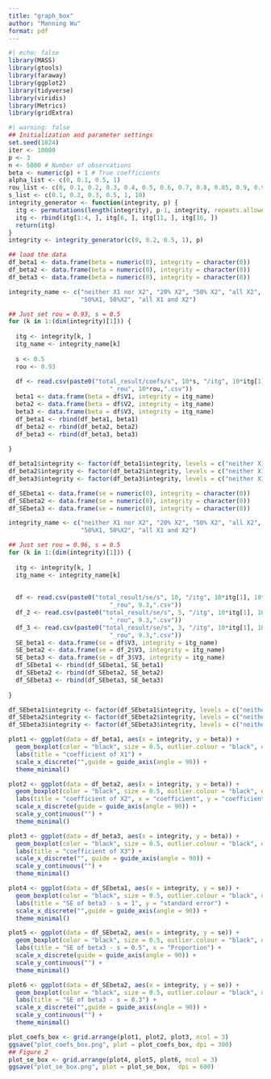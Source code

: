 ```yaml
---
title: "graph_box"
author: "Manning Wu"
format: pdf
---
```

```r
#| echo: false
library(MASS)
library(gtools)
library(faraway)
library(ggplot2)
library(tidyverse)
library(viridis)
library(Metrics)
library(gridExtra)
```

```r
#| warning: false
## Initialization and parameter settings
set.seed(1024)
iter <- 10000
p <- 3
n <- 5000 # Number of observations
beta <- numeric(p) + 1 # True coefficients
alpha_list <- c(0, 0.1, 0.5, 1)
rou_list <- c(0, 0.1, 0.2, 0.3, 0.4, 0.5, 0.6, 0.7, 0.8, 0.85, 0.9, 0.93, 0.96, 0.99)
s_list <- c(0.1, 0.2, 0.3, 0.5, 1, 10)
integrity_generator <- function(integrity, p) {
  itg <- permutations(length(integrity), p-1, integrity, repeats.allowed = TRUE)
  itg <- rbind(itg[1:4, ], itg[6, ], itg[11, ], itg[16, ])
  return(itg)
}
integrity <- integrity_generator(c(0, 0.2, 0.5, 1), p)
```

```r
## load the data
df_beta1 <- data.frame(beta = numeric(0), integrity = character(0))
df_beta2 <- data.frame(beta = numeric(0), integrity = character(0))
df_beta3 <- data.frame(beta = numeric(0), integrity = character(0))

integrity_name <- c("neither X1 nor X2", "20% X2", "50% X2", "all X2", "20%X1, 20%X2",
                    "50%X1, 50%X2", "all X1 and X2")

## Just set rou = 0.93, s = 0.5
for (k in 1:(dim(integrity)[1])) {
  
  itg <- integrity[k, ]
  itg_name <- integrity_name[k]
  
  s <- 0.5
  rou <- 0.93
    
  df <- read.csv(paste0("total_result/coefs/s", 10*s, "/itg", 10*itg[1], 10*itg[2], 
                            "_rou", 10*rou,".csv"))
  beta1 <- data.frame(beta = df$V1, integrity = itg_name)
  beta2 <- data.frame(beta = df$V2, integrity = itg_name)
  beta3 <- data.frame(beta = df$V3, integrity = itg_name)
  df_beta1 <- rbind(df_beta1, beta1)
  df_beta2 <- rbind(df_beta2, beta2)
  df_beta3 <- rbind(df_beta3, beta3)
  
}

df_beta1$integrity <- factor(df_beta1$integrity, levels = c("neither X1 nor X2", "20% X2", "50% X2", "all X2", "20%X1, 20%X2","50%X1, 50%X2", "all X1 and X2"))
df_beta2$integrity <- factor(df_beta2$integrity, levels = c("neither X1 nor X2", "20% X2", "50% X2", "all X2", "20%X1, 20%X2","50%X1, 50%X2", "all X1 and X2"))
df_beta3$integrity <- factor(df_beta3$integrity, levels = c("neither X1 nor X2", "20% X2", "50% X2", "all X2", "20%X1, 20%X2","50%X1, 50%X2", "all X1 and X2"))
```

```r
df_SEbeta1 <- data.frame(se = numeric(0), integrity = character(0))
df_SEbeta2 <- data.frame(se = numeric(0), integrity = character(0))
df_SEbeta3 <- data.frame(se = numeric(0), integrity = character(0))

integrity_name <- c("neither X1 nor X2", "20% X2", "50% X2", "all X2", "20%X1, 20%X2",
                    "50%X1, 50%X2", "all X1 and X2")

## Just set rou = 0.96, s = 0.5
for (k in 1:(dim(integrity)[1])) {
  
  itg <- integrity[k, ]
  itg_name <- integrity_name[k]
  
    
  df <- read.csv(paste0("total_result/se/s", 10, "/itg", 10*itg[1], 10*itg[2], 
                            "_rou", 9.3,".csv"))
  df_2 <- read.csv(paste0("total_result/se/s", 5, "/itg", 10*itg[1], 10*itg[2], 
                            "_rou", 9.3,".csv"))
  df_3 <- read.csv(paste0("total_result/se/s", 3, "/itg", 10*itg[1], 10*itg[2], 
                            "_rou", 9.3,".csv"))
  SE_beta1 <- data.frame(se = df$V3, integrity = itg_name)
  SE_beta2 <- data.frame(se = df_2$V3, integrity = itg_name)
  SE_beta3 <- data.frame(se = df_3$V3, integrity = itg_name)
  df_SEbeta1 <- rbind(df_SEbeta1, SE_beta1)
  df_SEbeta2 <- rbind(df_SEbeta2, SE_beta2)
  df_SEbeta3 <- rbind(df_SEbeta3, SE_beta3)
  
}

df_SEbeta1$integrity <- factor(df_SEbeta1$integrity, levels = c("neither X1 nor X2", "20% X2", "50% X2", "all X2", "20%X1, 20%X2","50%X1, 50%X2", "all X1 and X2"))
df_SEbeta2$integrity <- factor(df_SEbeta2$integrity, levels = c("neither X1 nor X2", "20% X2", "50% X2", "all X2", "20%X1, 20%X2","50%X1, 50%X2", "all X1 and X2"))
df_SEbeta3$integrity <- factor(df_SEbeta3$integrity, levels = c("neither X1 nor X2", "20% X2", "50% X2", "all X2", "20%X1, 20%X2","50%X1, 50%X2", "all X1 and X2"))
```

```r
plot1 <- ggplot(data = df_beta1, aes(x = integrity, y = beta)) +
  geom_boxplot(color = "black", size = 0.5, outlier.colour = "black", outlier.size = 0.5) +
  labs(title = "coefficient of X1") +
  scale_x_discrete("",guide = guide_axis(angle = 90)) + 
  theme_minimal()

plot2 <- ggplot(data = df_beta2, aes(x = integrity, y = beta)) +
  geom_boxplot(color = "black", size = 0.5, outlier.colour = "black", outlier.size = 0.5) +
  labs(title = "coefficient of X2", x = "coefficient", y = "coefficient") +
  scale_x_discrete(guide = guide_axis(angle = 90)) + 
  scale_y_continuous("") +
  theme_minimal()

plot3 <- ggplot(data = df_beta3, aes(x = integrity, y = beta)) +
  geom_boxplot(color = "black", size = 0.5, outlier.colour = "black", outlier.size = 0.5) +
  labs(title = "coefficient of X3") +
  scale_x_discrete("", guide = guide_axis(angle = 90)) + 
  scale_y_continuous("") +
  theme_minimal()

plot4 <- ggplot(data = df_SEbeta1, aes(x = integrity, y = se)) +
  geom_boxplot(color = "black", size = 0.5, outlier.colour = "black", outlier.size = 0.5) +
  labs(title = "SE of beta3 - s = 1", y = "standard error") +
  scale_x_discrete("",guide = guide_axis(angle = 90)) + 
  theme_minimal()

plot5 <- ggplot(data = df_SEbeta2, aes(x = integrity, y = se)) +
  geom_boxplot(color = "black", size = 0.5, outlier.colour = "black", outlier.size = 0.5) +
  labs(title = "SE of beta3 - s = 0.5", x = "Proportion") +
  scale_x_discrete(guide = guide_axis(angle = 90)) + 
  scale_y_continuous("") +
  theme_minimal()

plot6 <- ggplot(data = df_SEbeta2, aes(x = integrity, y = se)) +
  geom_boxplot(color = "black", size = 0.5, outlier.colour = "black", outlier.size = 0.5) +
  labs(title = "SE of beta3 - s = 0.3") +
  scale_x_discrete("",guide = guide_axis(angle = 90)) + 
  scale_y_continuous("") +
  theme_minimal()

plot_coefs_box <- grid.arrange(plot1, plot2, plot3, ncol = 3)
ggsave("plot_coefs_box.png", plot = plot_coefs_box, dpi = 300)
## Figure 2
plot_se_box <- grid.arrange(plot4, plot5, plot6, ncol = 3)
ggsave("plot_se_box.png", plot = plot_se_box,  dpi = 600)
```

